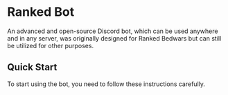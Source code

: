 # Ranked Bot

An advanced and open-source Discord bot, which can be used anywhere and in any server,
was originally designed for Ranked Bedwars but can still be utilized for other purposes.

## Quick Start
To start using the bot, you need to follow these instructions carefully.